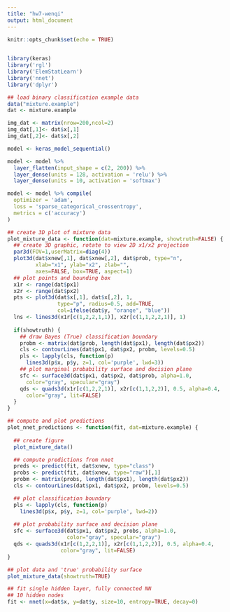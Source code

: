 ```yaml
---
title: "hw7-wenqi"
output: html_document
---
```


```r
knitr::opts_chunk$set(echo = TRUE)
 
```


```r
library(keras)
library('rgl')
library('ElemStatLearn')
library('nnet')
library('dplyr')

## load binary classification example data
data("mixture.example")
dat <- mixture.example

```

```r
img_dat <- matrix(nrow=200,ncol=2)
img_dat[,1]<- dat$x[,1]
img_dat[,2]<- dat$x[,2]
```


```r
model <- keras_model_sequential()

model <- model %>%
  layer_flatten(input_shape = c(2, 200)) %>%
  layer_dense(units = 128, activation = 'relu') %>%
  layer_dense(units = 10, activation = 'softmax')

model <- model %>% compile(
  optimizer = 'adam', 
  loss = 'sparse_categorical_crossentropy',
  metrics = c('accuracy')
)

```





```r

## create 3D plot of mixture data
plot_mixture_data <- function(dat=mixture.example, showtruth=FALSE) {
  ## create 3D graphic, rotate to view 2D x1/x2 projection
  par3d(FOV=1,userMatrix=diag(4))
  plot3d(dat$xnew[,1], dat$xnew[,2], dat$prob, type="n",
         xlab="x1", ylab="x2", zlab="",
         axes=FALSE, box=TRUE, aspect=1)
  ## plot points and bounding box
  x1r <- range(dat$px1)
  x2r <- range(dat$px2)
  pts <- plot3d(dat$x[,1], dat$x[,2], 1,
                type="p", radius=0.5, add=TRUE,
                col=ifelse(dat$y, "orange", "blue"))
  lns <- lines3d(x1r[c(1,2,2,1,1)], x2r[c(1,1,2,2,1)], 1)
  
  if(showtruth) {
    ## draw Bayes (True) classification boundary
    probm <- matrix(dat$prob, length(dat$px1), length(dat$px2))
    cls <- contourLines(dat$px1, dat$px2, probm, levels=0.5)
    pls <- lapply(cls, function(p) 
      lines3d(p$x, p$y, z=1, col='purple', lwd=3))
    ## plot marginal probability surface and decision plane
    sfc <- surface3d(dat$px1, dat$px2, dat$prob, alpha=1.0,
      color="gray", specular="gray")
    qds <- quads3d(x1r[c(1,2,2,1)], x2r[c(1,1,2,2)], 0.5, alpha=0.4,
      color="gray", lit=FALSE)
  }
}

## compute and plot predictions
plot_nnet_predictions <- function(fit, dat=mixture.example) {
  
  ## create figure
  plot_mixture_data()

  ## compute predictions from nnet
  preds <- predict(fit, dat$xnew, type="class")
  probs <- predict(fit, dat$xnew, type="raw")[,1]
  probm <- matrix(probs, length(dat$px1), length(dat$px2))
  cls <- contourLines(dat$px1, dat$px2, probm, levels=0.5)

  ## plot classification boundary
  pls <- lapply(cls, function(p) 
    lines3d(p$x, p$y, z=1, col='purple', lwd=2))
  
  ## plot probability surface and decision plane
  sfc <- surface3d(dat$px1, dat$px2, probs, alpha=1.0,
                   color="gray", specular="gray")
  qds <- quads3d(x1r[c(1,2,2,1)], x2r[c(1,1,2,2)], 0.5, alpha=0.4,
                 color="gray", lit=FALSE)
}

## plot data and 'true' probability surface
plot_mixture_data(showtruth=TRUE)

## fit single hidden layer, fully connected NN 
## 10 hidden nodes
fit <- nnet(x=dat$x, y=dat$y, size=10, entropy=TRUE, decay=0) 
```


